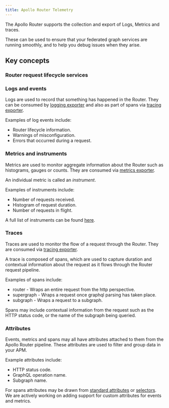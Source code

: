 ```yaml
---
title: Apollo Router Telemetry
---
```


The Apollo Router supports the collection and export of Logs, Metrics and traces.

These can be used to ensure that your federated graph services are running smoothly, and to help you debug issues when they arise.

## Key concepts

### Router request lifecycle services

<RouterServices />

### Logs and events
Logs are used to record that something has happened in the Router. They can be consumed by [logging exporter](./exporters/logging/overview) and also as part of spans via [tracing exporter](./exporters/tracing/overview).

Examples of log events include:
* Router lifecycle information.
* Warnings of misconfiguration.
* Errors that occurred during a request.

### Metrics and instruments

Metrics are used to monitor aggregate information about the Router such as histograms, gauges or counts. They are consumed via [metrics exporter](./exporters/metrics/overview).

An individual metric is called an *instrument*.

Examples of instruments include:
* Number of requests received.
* Histogram of request duration.
* Number of requests in flight.

A full list of instruments can be found [here](./instrumentation/standard-instruments).

### Traces

Traces are used to monitor the flow of a request through the Router. They are consumed via [tracing exporter](./exporters/tracing/overview).

A trace is composed of spans, which are used to capture duration and contextual information about the request as it flows through the Router request pipeline.

Examples of spans include:
* router - Wraps an entire request from the http perspective.
* supergraph - Wraps a request once graphql parsing has taken place.
* subgraph - Wraps a request to a subgraph.

Spans may include contextual information from the request such as the HTTP status code, or the name of the subgraph being queried.

### Attributes

Events, metrics and spans may all have attributes attached to them from the Apollo Router pipeline. These attributes are used to filter and group data in your APM.

Example attributes include:
* HTTP status code.
* GraphQL operation name.
* Subgraph name.

For spans attributes may be drawn from [standard attributes](./standard-attributes) or [selectors](./selectors).
We are actively working on adding support for custom attributes for events and metrics.
